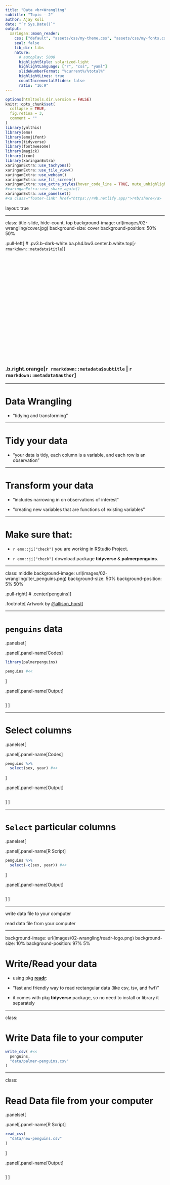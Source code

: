 ```yaml
---
title: "Data <br>Wrangling"
subtitle: "Topic - 2"
author: Ajay Koli
date: "`r Sys.Date()`"
output:
  xaringan::moon_reader:
    css: ["default", "assets/css/my-theme.css", "assets/css/my-fonts.css"]
    seal: false
    lib_dir: libs
    nature:
      # autoplay: 5000
      highlightStyle: solarized-light
      highlightLanguage: ["r", "css", "yaml"]
      slideNumberFormat: "%current%/%total%" 
      highlightLines: true
      countIncrementalSlides: false
      ratio: "16:9"
---
```


```r
options(htmltools.dir.version = FALSE)
knitr::opts_chunk$set(
  collapse = TRUE,
  fig.retina = 3,
  comment = ""
)
library(ymlthis)
library(emo)
library(emojifont)
library(tidyverse)
library(fontawesome)
library(magick)
library(icon)
library(xaringanExtra)
xaringanExtra::use_tachyons()
xaringanExtra::use_tile_view()
xaringanExtra::use_webcam()
xaringanExtra::use_fit_screen()
xaringanExtra::use_extra_styles(hover_code_line = TRUE, mute_unhighlighted_code = TRUE)
#xaringanExtra::use_share_again()
xaringanExtra::use_panelset()
#<a class="footer-link" href="https://r4b.netlify.app/">r4b/share</a>
```

layout: true

---

class: title-slide, hide-count, top
background-image: url(images/02-wrangling/cover.jpg)
background-size: cover
background-position: 50% 50%

.pull-left[
# .pv3.b--dark-white.ba.ph4.bw3.center.b.white.top[`r rmarkdown::metadata$title`]
]

<br><br><br><br><br><br><br><br><br><br><br><br><br><br><br><br><br><br><br>


### .b.right.orange[`r rmarkdown::metadata$subtitle` | `r rmarkdown::metadata$author`]

---

# Data Wrangling

- "tidying and transforming"

---

# Tidy your data

- "your data is tidy, each column is a variable, and each row is an observation"


---

# Transform your data

- "includes narrowing in on observations of interest"

- "creating new variables that are functions of existing variables"



---

# Make sure that:

- `r emo::ji("check")` you are working in RStudio Project.

- `r emo::ji("check")` download package **tidyverse** & **palmerpenguins**.

---

class: middle
background-image: url(images/02-wrangling/lter_penguins.png)
background-size: 50%
background-position: 5% 50%

.pull-right[
# .center[penguins]
]

.footnote[
Artwork by [@allison_horst](https://www.allisonhorst.com/)
]

---

# `penguins` data

.panelset[

.panel[.panel-name[Codes]

```r
library(palmerpenguins)

penguins #<<
```
]

.panel[.panel-name[Output]

```r

```

]
]

---

# Select columns

.panelset[

.panel[.panel-name[Codes]

```r
penguins %>% 
  select(sex, year) #<<
```
]

.panel[.panel-name[Output]

```r

```

]
]

---

# `Select` particular columns

.panelset[

.panel[.panel-name[R Script]

```r
penguins %>% 
  select(-c(sex, year)) #<<
```
]

.panel[.panel-name[Output]

```r

```

]
]



---

write data file to your computer

read data file from your computer




---

background-image: url(images/02-wrangling/readr-logo.png)
background-size: 10%
background-position: 97% 5%

# Write/Read your data

- using pkg [**readr**](https://readr.tidyverse.org/):

- "fast and friendly way to read rectangular data (like csv, tsv, and fwf)"

- it comes with pkg **tidyverse** package, so no need to install or library it separately

---

class:

# Write Data file to your computer

```r
write_csv( #<<
  penguins,
  "data/palmer-penguins.csv"
)

```

---

class:

# Read Data file from your computer

.panelset[

.panel[.panel-name[R Script]

```r
read_csv(
  "data/new-penguins.csv"
)

```
]

.panel[.panel-name[Output]

```r

```

]
]


